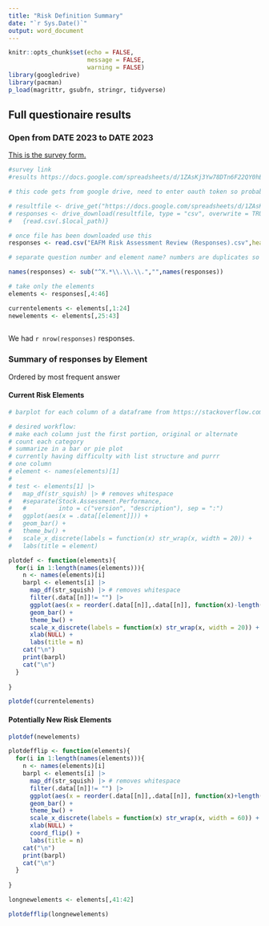 ```yaml
---
title: "Risk Definition Summary"
date: "`r Sys.Date()`"
output: word_document
---
```


```r
knitr::opts_chunk$set(echo = FALSE, 
                      message = FALSE,
                      warning = FALSE)
library(googledrive)
library(pacman)
p_load(magrittr, gsubfn, stringr, tidyverse)
```

## Full questionaire results

### Open from DATE 2023 to DATE 2023

[This is the survey form.](https://docs.google.com/forms/d/1GBkgRn6prtdQmsBfJ_NDcbK7dOx_A4TyMcy2eXs9qcI/edit)

```r
#survey link 
#results https://docs.google.com/spreadsheets/d/1ZAsKj3Yw78DTn6F22QY0hBZnnb19Sopt8F_3OYTh010/edit#gid=1300898964

# this code gets from google drive, need to enter oauth token so probably not bulletproof for all users

# resultfile <- drive_get("https://docs.google.com/spreadsheets/d/1ZAsKj3Yw78DTn6F22QY0hBZnnb19Sopt8F_3OYTh010/edit#gid=1300898964")
# responses <- drive_download(resultfile, type = "csv", overwrite = TRUE) %>%
#   {read.csv(.$local_path)} 

# once file has been downloaded use this
responses <- read.csv("EAFM Risk Assessment Review (Responses).csv",header=T)

# separate question number and element name? numbers are duplicates so just use name

names(responses) <- sub("^X.*\\.\\.\\.","",names(responses))

# take only the elements
elements <- responses[,4:46]

currentelements <- elements[,1:24]
newelements <- elements[,25:43]
  

```

We had `r nrow(responses)` responses.

### Summary of responses by Element

Ordered by most frequent answer

#### Current Risk Elements

```r
# barplot for each column of a dataframe from https://stackoverflow.com/questions/52822840/ggplot2-create-a-barplot-for-every-column-of-a-dataframe

# desired workflow:
# make each column just the first portion, original or alternate
# count each category
# summarize in a bar or pie plot
# currently having difficulty with list structure and purrr
# one column
# element <- names(elements)[1]
# 
# test <- elements[1] |>
#   map_df(str_squish) |> # removes whitespace 
#   #separate(Stock.Assessment.Performance, 
#   #         into = c("version", "description"), sep = ":") 
#   ggplot(aes(x = .data[[element]])) +
#   geom_bar() +
#   theme_bw() +
#   scale_x_discrete(labels = function(x) str_wrap(x, width = 20)) +
#   labs(title = element)

plotdef <- function(elements){
  for(i in 1:length(names(elements))){
    n <- names(elements)[i]
    barpl <- elements[i] |>
      map_df(str_squish) |> # removes whitespace
      filter(.data[[n]]!= "") |>
      ggplot(aes(x = reorder(.data[[n]],.data[[n]], function(x)-length(x)))) +
      geom_bar() +
      theme_bw() +
      scale_x_discrete(labels = function(x) str_wrap(x, width = 20)) +
      xlab(NULL) +
      labs(title = n)
    cat("\n")
    print(barpl)
    cat("\n")
  }
  
}

plotdef(currentelements)

```

#### Potentially New Risk Elements

```r
plotdef(newelements)
```

```r

plotdefflip <- function(elements){
  for(i in 1:length(names(elements))){
    n <- names(elements)[i]
    barpl <- elements[i] |>
      map_df(str_squish) |> # removes whitespace
      filter(.data[[n]]!= "") |>
      ggplot(aes(x = reorder(.data[[n]],.data[[n]], function(x)+length(x)))) +
      geom_bar() +
      theme_bw() +
      scale_x_discrete(labels = function(x) str_wrap(x, width = 60)) +
      xlab(NULL) +
      coord_flip() +
      labs(title = n)
    cat("\n")
    print(barpl)
    cat("\n")
  }
  
}

longnewelements <- elements[,41:42]

plotdefflip(longnewelements)

```


